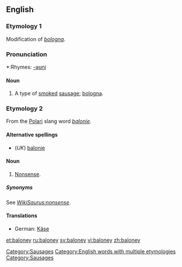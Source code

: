 ==English==

===Etymology 1===
Modification of ''[[bologna]]''.

===Pronunciation===
{{IPA|/bələʊni/}}
*:Rhymes: [[Rhymes:English:-əʊni|-əʊni]]

====Noun====
{{en-noun|s}}

# {{countable}} A type of [[smoke]]d [[sausage]]; [[bologna]].

[[Category:Sausages]]
===Etymology 2===
From the [[Polari]] slang word ''[[balonie]]''.

====Alternative spellings====
*(''UK'') [[balonie]]

====Noun====
{{en-noun|-}}

# {{context|uncountable|US|slang}} [[nonsense|Nonsense]].

=====Synonyms=====
See ''[[WikiSaurus:nonsense]]''.

====Translations====
{{trans-top|nonsense}}
*German: [[Käse]] {{m}}
{{trans-mid}}
{{trans-bottom}}

[[Category:English words with multiple etymologies]]
[[Category:Sausages]]
[[et:baloney]]
[[ru:baloney]]
[[sv:baloney]]
[[vi:baloney]]
[[zh:baloney]]